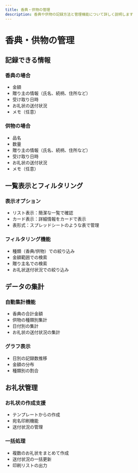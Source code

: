 ```yaml
---
title: 香典・供物の管理
description: 香典や供物の記録方法と管理機能について詳しく説明します
---
```


# 香典・供物の管理

## 記録できる情報

### 香典の場合
- 金額
- 贈り主の情報（氏名、続柄、住所など）
- 受け取り日時
- お礼状の送付状況
- メモ（任意）

### 供物の場合
- 品名
- 数量
- 贈り主の情報（氏名、続柄、住所など）
- 受け取り日時
- お礼状の送付状況
- メモ（任意）

## 一覧表示とフィルタリング

### 表示オプション
- リスト表示：簡潔な一覧で確認
- カード表示：詳細情報をカードで表示
- 表形式：スプレッドシートのような表で管理

### フィルタリング機能
- 種類（香典/供物）での絞り込み
- 金額範囲での検索
- 贈り主名での検索
- お礼状送付状況での絞り込み

## データの集計

### 自動集計機能
- 香典の合計金額
- 供物の種類別集計
- 日付別の集計
- お礼状の送付状況の集計

### グラフ表示
- 日別の記録数推移
- 金額の分布
- 種類別の割合

## お礼状管理

### お礼状の作成支援
- テンプレートからの作成
- 宛名印刷機能
- 送付状況の管理

### 一括処理
- 複数のお礼状をまとめて作成
- 送付状況の一括更新
- 印刷リストの出力 